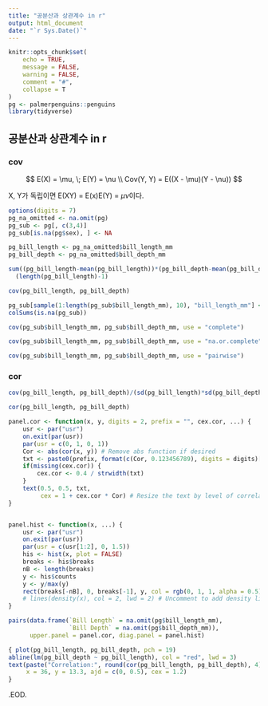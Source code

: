 ```yaml
---
title: "공분산과 상관계수 in r"
output: html_document
date: "`r Sys.Date()`"
---
```


```r
knitr::opts_chunk$set(
	echo = TRUE,
	message = FALSE,
	warning = FALSE,
	comment = "#",
	collapse = T
)
pg <- palmerpenguins::penguins
library(tidyverse)
```

## 공분산과 상관계수 in r


### cov

$$
E(X) = \mu, \; E(Y) = \nu \\
Cov(Y, Y) = E((X - \mu)(Y - \nu))
$$

X, Y가 독립이면 E(XY) = E(x)E(Y) = $\mu\nu$이다.

```r
options(digits = 7)
pg_na_omitted <- na.omit(pg)
pg_sub <- pg[, c(3,4)]
pg_sub[is.na(pg$sex), ] <- NA

pg_bill_length <- pg_na_omitted$bill_length_mm
pg_bill_depth <- pg_na_omitted$bill_depth_mm

sum((pg_bill_length-mean(pg_bill_length))*(pg_bill_depth-mean(pg_bill_depth)))/
  (length(pg_bill_length)-1)
```

```r
cov(pg_bill_length, pg_bill_depth)
```

```r
pg_sub[sample(1:length(pg_sub$bill_length_mm), 10), "bill_length_mm"] <- NA
colSums(is.na(pg_sub))
```


```r
cov(pg_sub$bill_length_mm, pg_sub$bill_depth_mm, use = "complete")
```

```r
cov(pg_sub$bill_length_mm, pg_sub$bill_depth_mm, use = "na.or.complete")
```

```r
cov(pg_sub$bill_length_mm, pg_sub$bill_depth_mm, use = "pairwise")
```

### cor 

```r
cov(pg_bill_length, pg_bill_depth)/(sd(pg_bill_length)*sd(pg_bill_depth))
```




```r
cor(pg_bill_length, pg_bill_depth)
```

```r
panel.cor <- function(x, y, digits = 2, prefix = "", cex.cor, ...) {
    usr <- par("usr")
    on.exit(par(usr))
    par(usr = c(0, 1, 0, 1))
    Cor <- abs(cor(x, y)) # Remove abs function if desired
    txt <- paste0(prefix, format(c(Cor, 0.123456789), digits = digits)[1])
    if(missing(cex.cor)) {
        cex.cor <- 0.4 / strwidth(txt)
    }
    text(0.5, 0.5, txt,
         cex = 1 + cex.cor * Cor) # Resize the text by level of correlation
}


panel.hist <- function(x, ...) {
    usr <- par("usr")
    on.exit(par(usr))
    par(usr = c(usr[1:2], 0, 1.5))
    his <- hist(x, plot = FALSE)
    breaks <- his$breaks
    nB <- length(breaks)
    y <- his$counts
    y <- y/max(y)
    rect(breaks[-nB], 0, breaks[-1], y, col = rgb(0, 1, 1, alpha = 0.5), ...)
    # lines(density(x), col = 2, lwd = 2) # Uncomment to add density lines
}

pairs(data.frame(`Bill Length` = na.omit(pg$bill_length_mm), 
                 `Bill Depth` = na.omit(pg$bill_depth_mm)),
      upper.panel = panel.cor, diag.panel = panel.hist)
```
```r
{ plot(pg_bill_length, pg_bill_depth, pch = 19)
abline(lm(pg_bill_depth ~ pg_bill_length), col = "red", lwd = 3)
text(paste("Correlation:", round(cor(pg_bill_length, pg_bill_depth), 4)),
     x = 36, y = 13.3, ajd = c(0, 0.5), cex = 1.2)
}
```


.EOD.